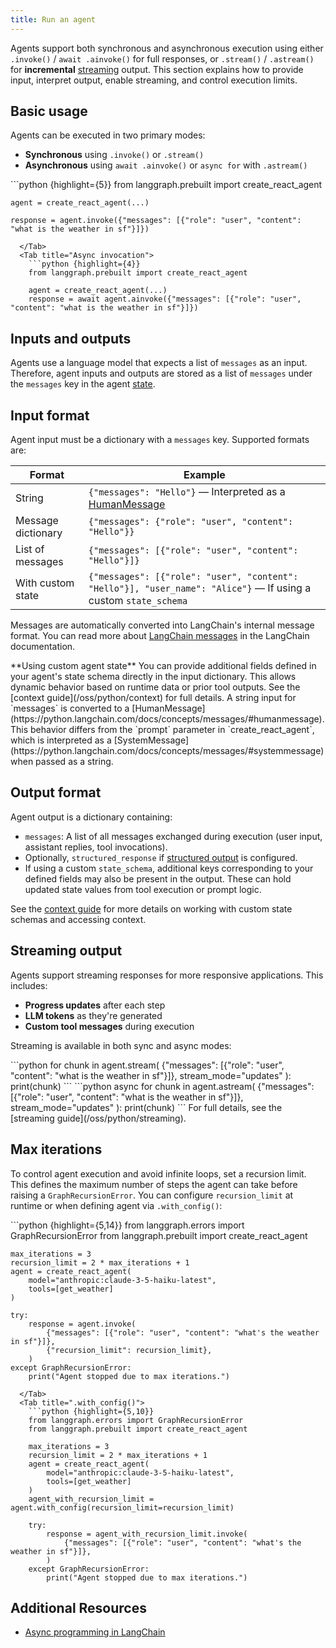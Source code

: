 ```yaml
---
title: Run an agent
---
```



<V1Alpha />


Agents support both synchronous and asynchronous execution using either `.invoke()` / `await .ainvoke()` for full responses, or `.stream()` / `.astream()` for **incremental** [streaming](/oss/python/streaming) output. This section explains how to provide input, interpret output, enable streaming, and control execution limits.

## Basic usage

Agents can be executed in two primary modes:

* **Synchronous** using `.invoke()` or `.stream()`
* **Asynchronous** using `await .ainvoke()` or `async for` with `.astream()`




<Tabs>
  <Tab title="Sync invocation">
    ```python {highlight={5}}
    from langgraph.prebuilt import create_react_agent
    
    agent = create_react_agent(...)
    
    response = agent.invoke({"messages": [{"role": "user", "content": "what is the weather in sf"}]})
```
  </Tab>
  <Tab title="Async invocation">
    ```python {highlight={4}}
    from langgraph.prebuilt import create_react_agent
    
    agent = create_react_agent(...)
    response = await agent.ainvoke({"messages": [{"role": "user", "content": "what is the weather in sf"}]})
```
  </Tab>
</Tabs>




## Inputs and outputs

Agents use a language model that expects a list of `messages` as an input. Therefore, agent inputs and outputs are stored as a list of `messages` under the `messages` key in the agent [state](/oss/python/graph-api#working-with-messages-in-graph-state).

## Input format

Agent input must be a dictionary with a `messages` key. Supported formats are:

| Format | Example |
|--------------------|-------------------------------------------------------------------------------------------------------------------------------|
| String | `{"messages": "Hello"}` — Interpreted as a [HumanMessage](https://python.langchain.com/docs/concepts/messages/#humanmessage) |
| Message dictionary | `{"messages": {"role": "user", "content": "Hello"}}` |
| List of messages | `{"messages": [{"role": "user", "content": "Hello"}]}` |
| With custom state | `{"messages": [{"role": "user", "content": "Hello"}], "user_name": "Alice"}` — If using a custom `state_schema` |




Messages are automatically converted into LangChain's internal message format. You can read
more about [LangChain messages](https://python.langchain.com/docs/concepts/messages/#langchain-messages) in the LangChain documentation.




<Tip>
  **Using custom agent state**
  You can provide additional fields defined in your agent's state schema directly in the input dictionary. This allows dynamic behavior based on runtime data or prior tool outputs.
  See the [context guide](/oss/python/context) for full details.

  

</Tip>

<Note>
  A string input for `messages` is converted to a [HumanMessage](https://python.langchain.com/docs/concepts/messages/#humanmessage). This behavior differs from the `prompt` parameter in `create_react_agent`, which is interpreted as a [SystemMessage](https://python.langchain.com/docs/concepts/messages/#systemmessage) when passed as a string.

  

</Note>

## Output format

Agent output is a dictionary containing:

* `messages`: A list of all messages exchanged during execution (user input, assistant replies, tool invocations).
* Optionally, `structured_response` if [structured output](/oss/python/quickstart#6-configure-structured-output) is configured.
* If using a custom `state_schema`, additional keys corresponding to your defined fields may also be present in the output. These can hold updated state values from tool execution or prompt logic.




See the [context guide](/oss/python/context) for more details on working with custom state schemas and accessing context.

## Streaming output

Agents support streaming responses for more responsive applications. This includes:

* **Progress updates** after each step
* **LLM tokens** as they're generated
* **Custom tool messages** during execution

Streaming is available in both sync and async modes:

<Tabs>
  <Tab title="Sync streaming">
    ```python
    for chunk in agent.stream(
        {"messages": [{"role": "user", "content": "what is the weather in sf"}]},
        stream_mode="updates"
    ):
        print(chunk)
    ```
  </Tab>
  <Tab title="Async streaming">
    ```python
    async for chunk in agent.astream(
        {"messages": [{"role": "user", "content": "what is the weather in sf"}]},
        stream_mode="updates"
    ):
        print(chunk)
    ```
  </Tab>
</Tabs>




<Tip>
  For full details, see the [streaming guide](/oss/python/streaming).
</Tip>

## Max iterations

To control agent execution and avoid infinite loops, set a recursion limit. This defines the maximum number of steps the agent can take before raising a `GraphRecursionError`. You can configure `recursion_limit` at runtime or when defining agent via `.with_config()`:




<Tabs>
  <Tab title="Runtime">
    ```python {highlight={5,14}}
    from langgraph.errors import GraphRecursionError
    from langgraph.prebuilt import create_react_agent
    
    max_iterations = 3
    recursion_limit = 2 * max_iterations + 1
    agent = create_react_agent(
        model="anthropic:claude-3-5-haiku-latest",
        tools=[get_weather]
    )
    
    try:
        response = agent.invoke(
            {"messages": [{"role": "user", "content": "what's the weather in sf"}]},
            {"recursion_limit": recursion_limit},
        )
    except GraphRecursionError:
        print("Agent stopped due to max iterations.")
```
  </Tab>
  <Tab title=".with_config()">
    ```python {highlight={5,10}}
    from langgraph.errors import GraphRecursionError
    from langgraph.prebuilt import create_react_agent
    
    max_iterations = 3
    recursion_limit = 2 * max_iterations + 1
    agent = create_react_agent(
        model="anthropic:claude-3-5-haiku-latest",
        tools=[get_weather]
    )
    agent_with_recursion_limit = agent.with_config(recursion_limit=recursion_limit)
    
    try:
        response = agent_with_recursion_limit.invoke(
            {"messages": [{"role": "user", "content": "what's the weather in sf"}]},
        )
    except GraphRecursionError:
        print("Agent stopped due to max iterations.")
```
  </Tab>
</Tabs>




## Additional Resources

* [Async programming in LangChain](https://python.langchain.com/docs/concepts/async)

